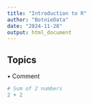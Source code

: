 ```yaml
---
title: "Introduction to R"
author: "BotnieData"
date: "2024-11-28"
output: html_document
---
```




## Topics
• Comment
```r
# Sum of 2 numbers
2 + 2
```

